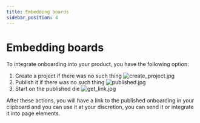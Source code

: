 ```yaml
---
title: Embedding boards
sidebar_position: 4
---
```


# Embedding boards

To integrate onboarding into your product, you have the following option: 
1. Create a project if there was no such thing
![create_project.jpg](./assets/images/create_project.jpg)
2. Publish it if there was no such thing
![published.jpg](./assets/images/published.jpg)
3. Start on the published die
![get_link.jpg](./assets/images/get_link.jpg)

After these actions, you will have a link to the published onboarding in your clipboard and you can use it at your discretion, you can send it or integrate it into page elements.
